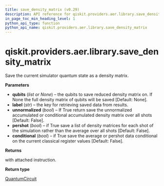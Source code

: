 ```yaml
---
title: save_density_matrix (v0.29)
description: API reference for qiskit.providers.aer.library.save_density_matrix in qiskit v0.29
in_page_toc_min_heading_level: 1
python_api_type: function
python_api_name: qiskit.providers.aer.library.save_density_matrix
---
```


<span id="qiskit-providers-aer-library-save-density-matrix" />

# qiskit.providers.aer.library.save\_density\_matrix

<Function id="qiskit.providers.aer.library.save_density_matrix" isDedicatedPage={true} github="https://github.com/qiskit/qiskit-aer/tree/stable/0.8/qiskit/providers/aer/library/save_instructions/save_density_matrix.py" signature="save_density_matrix(self, qubits=None, label='density_matrix', unnormalized=False, pershot=False, conditional=False)">
  Save the current simulator quantum state as a density matrix.

  **Parameters**

  *   **qubits** (*list or None*) – the qubits to save reduced density matrix on. If None the full density matrix of qubits will be saved \[Default: None].
  *   **label** (*str*) – the key for retrieving saved data from results.
  *   **unnormalized** (*bool*) – If True return save the unnormalized accumulated or conditional accumulated density matrix over all shots \[Default: False].
  *   **pershot** (*bool*) – if True save a list of density matrices for each shot of the simulation rather than the average over all shots \[Default: False].
  *   **conditional** (*bool*) – if True save the average or pershot data conditional on the current classical register values \[Default: False].

  **Returns**

  with attached instruction.

  **Return type**

  [QuantumCircuit](qiskit.circuit.QuantumCircuit "qiskit.circuit.QuantumCircuit")
</Function>

